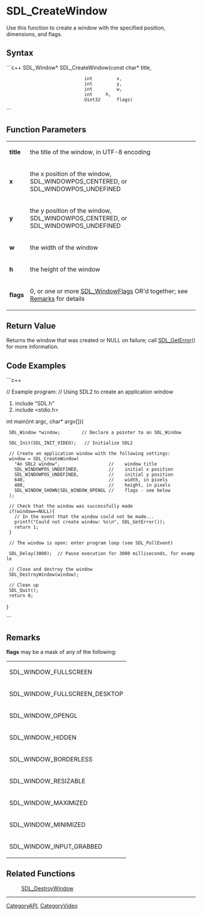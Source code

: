 <!-- pragma section-numbers off -->
<!-- pragma disable-camelcase -->

= SDL_CreateWindow =
Use this function to create a window with the specified position, dimensions, and flags.


== Syntax ==
```c++
SDL_Window* SDL_CreateWindow(const char* title,
                              int         x,
                              int         y,
                              int         w,
                              int  	  h,
                              Uint32      flags)
```

== Function Parameters ==
{|
|'''title'''
|the title of the window, in UTF-8 encoding
|-
|'''x'''
|the x position of the window, SDL_WINDOWPOS_CENTERED, or SDL_WINDOWPOS_UNDEFINED
|-
|'''y'''
|the y position of the window, SDL_WINDOWPOS_CENTERED, or SDL_WINDOWPOS_UNDEFINED
|-
|'''w'''
|the width of the window
|-
|'''h'''
|the height of the window
|-
|'''flags'''
|0, or one or more [[SDL_WindowFlags]] OR'd together; see [[#flags|Remarks]] for details
|}

== Return Value ==
Returns the window that was created or NULL on failure; call [[SDL_GetError]]() for more information.

== Code Examples ==
```c++

// Example program:
// Using SDL2 to create an application window

#include "SDL.h"
#include <stdio.h>

int main(int argc, char* argv[]){

  SDL_Window *window;        // Declare a pointer to an SDL_Window

  SDL_Init(SDL_INIT_VIDEO);   // Initialize SDL2

  // Create an application window with the following settings:
  window = SDL_CreateWindow( 
    "An SDL2 window",                  //    window title
    SDL_WINDOWPOS_UNDEFINED,           //    initial x position
    SDL_WINDOWPOS_UNDEFINED,           //    initial y position
    640,                               //    width, in pixels
    480,                               //    height, in pixels
    SDL_WINDOW_SHOWN|SDL_WINDOW_OPENGL //    flags - see below
  );
  
  // Check that the window was successfully made
  if(window==NULL){   
    // In the event that the window could not be made...
    printf("Could not create window: %s\n", SDL_GetError());
    return 1;
  }
  
  // The window is open: enter program loop (see SDL_PollEvent)

  SDL_Delay(3000);  // Pause execution for 3000 milliseconds, for example
  
  // Close and destroy the window
  SDL_DestroyWindow(window); 
   
  // Clean up
  SDL_Quit(); 
  return 0;   
 
}

```

== Remarks ==
<span id="flags"></span> '''flags''' may be a mask of any of the following: 
{|
|SDL_WINDOW_FULLSCREEN
|-
|SDL_WINDOW_FULLSCREEN_DESKTOP
|-
|SDL_WINDOW_OPENGL
|-
|SDL_WINDOW_HIDDEN
|-
|SDL_WINDOW_BORDERLESS
|-
|SDL_WINDOW_RESIZABLE
|-
|SDL_WINDOW_MAXIMIZED
|-
|SDL_WINDOW_MINIMIZED
|-
|SDL_WINDOW_INPUT_GRABBED
|}

== Related Functions ==
:[[SDL_DestroyWindow]]

----
[[CategoryAPI]], [[CategoryVideo]]
